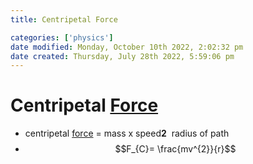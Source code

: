 ```yaml
---
title: Centripetal Force

categories: ['physics']
date modified: Monday, October 10th 2022, 2:02:32 pm
date created: Thursday, July 28th 2022, 5:59:06 pm
---
```


# Centripetal [Force](Force.qmd)
- centripetal [force](Force.qmd) = mass x speed**2**   radius of path
- $$F_{C}= \frac{mv^{2}}{r}$$
                          




